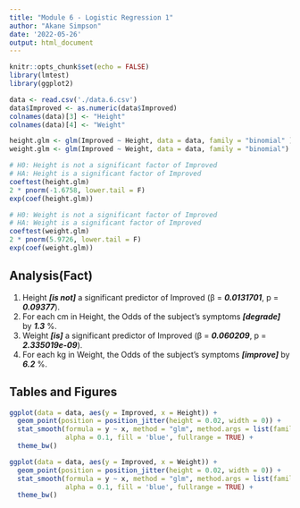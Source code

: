 ```yaml
---
title: "Module 6 - Logistic Regression 1"
author: "Akane Simpson"
date: '2022-05-26'
output: html_document
---
```


```r
knitr::opts_chunk$set(echo = FALSE)
library(lmtest)
library(ggplot2)
```

```r
data <- read.csv('./data.6.csv')
data$Improved <- as.numeric(data$Improved)
colnames(data)[3] <- "Height"
colnames(data)[4] <- "Weight"

height.glm <- glm(Improved ~ Height, data = data, family = "binomial" )
weight.glm <- glm(Improved ~ Weight, data = data, family = "binomial")

# H0: Height is not a significant factor of Improved
# HA: Height is a significant factor of Improved
coeftest(height.glm)
2 * pnorm(-1.6758, lower.tail = F)
exp(coef(height.glm))

# H0: Weight is not a significant factor of Improved
# HA: Weight is a significant factor of Improved
coeftest(weight.glm)
2 * pnorm(5.9726, lower.tail = F)
exp(coef(weight.glm))
```

## Analysis(Fact)

1. Height ___[is not]___ a significant predictor of Improved (β = ___0.0131701___, p = ___0.09377___).
2. For each cm in Height, the Odds of the subject’s symptoms ___[degrade]___ by ___1.3___ %.
3. Weight ___[is]___ a significant predictor of Improved (β = ___0.060209___, p = ___2.335019e-09___).
4. For each kg in Weight, the Odds of the subject’s symptoms ___[improve]___ by ___6.2___ %.

## Tables and Figures

```r
ggplot(data = data, aes(y = Improved, x = Height)) +
  geom_point(position = position_jitter(height = 0.02, width = 0)) +
  stat_smooth(formula = y ~ x, method = "glm", method.args = list(family="binomial"),
              alpha = 0.1, fill = 'blue', fullrange = TRUE) +
  theme_bw()

ggplot(data = data, aes(y = Improved, x = Weight)) +
  geom_point(position = position_jitter(height = 0.02, width = 0)) +
  stat_smooth(formula = y ~ x, method = "glm", method.args = list(family="binomial"),
              alpha = 0.1, fill = 'blue', fullrange = TRUE) +
  theme_bw()
```

